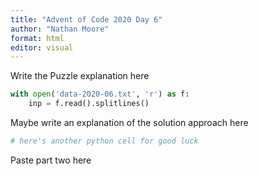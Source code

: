 ```yaml
---
title: "Advent of Code 2020 Day 6"
author: "Nathan Moore"
format: html
editor: visual
---
```


Write the Puzzle explanation here

```python

with open('data-2020-06.txt', 'r') as f:
    inp = f.read().splitlines()

```

Maybe write an explanation of the solution approach here

```python
# here's another python cell for good luck

```

Paste part two here
